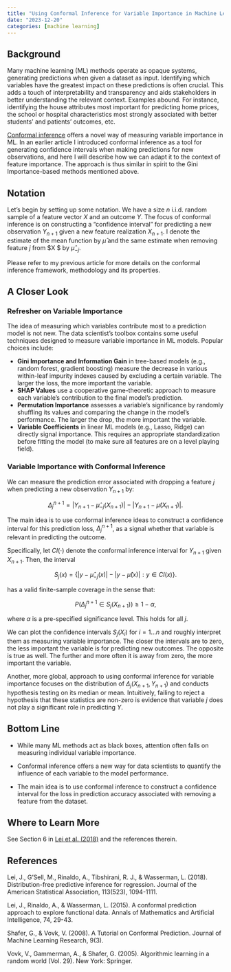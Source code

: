 ```yaml
---
title: "Using Conformal Inference for Variable Importance in Machine Learning"
date: "2023-12-20"
categories: [machine learning]
---
```


## Background

Many machine learning (ML) methods operate as opaque systems, generating predictions when given a dataset as input. Identifying which variables have the greatest impact on these predictions is often crucial. This adds a touch of interpretability and transparency and aids stakeholders in better understanding the relevant context. Examples abound. For instance, identifying the house attributes most important for predicting home prices, the school or hospital characteristics most strongly associated with better students’ and patients’ outcomes, etc. 

[Conformal inference](https://www.tandfonline.com/doi/abs/10.1080/01621459.2017.1307116) offers a novel way of measuring variable importance in ML. In an earlier article I introduced conformal inference as a tool for generating confidence intervals when making predictions for new observations, and here I will describe how we can adapt it to the context of feature importance. The approach is thus similar in spirit to the Gini Importance-based methods mentioned above.

## Notation

Let’s begin by setting up some notation. We have a size $n$  i.i.d. random sample of a feature vector $X$ and an outcome $Y$. The focus of conformal inference is on constructing a “confidence interval” for predicting a new observation $Y_{n+1}$ given a new feature realization $X_{n+1}$. I denote the estimate of the mean function by $\hat{\mu}$ and the same estimate when removing feature $j$ from $X $ by $\hat{\mu}_{-j}$.

Please refer to my previous article for more details on the conformal inference framework, methodology and its properties.

## A Closer Look

### Refresher on Variable Importance

The idea of measuring which variables contribute most to a prediction model is not new. The data scientist’s toolbox contains some useful techniques designed to measure variable importance in ML models. Popular choices include:

- **Gini Importance and Information Gain** in tree-based models (e.g., random forest, gradient boosting) measure the decrease in various within-leaf impurity indexes caused by excluding a certain variable.  The larger the loss, the more important the variable.
- **SHAP Values** use a cooperative game-theoretic approach to measure each variable’s contribution to the final model’s prediction.
- **Permutation Importance** assesses a variable’s significance by randomly shuffling its values and comparing the change in the model’s performance. The larger the drop, the more important the variable.
- **Variable Coefficients** in linear ML models (e.g., Lasso, Ridge) can directly signal importance. This requires an appropriate standardization before fitting the model (to make sure all features are on a level playing field).

### Variable Importance with Conformal Inference

We can measure the prediction error associated with dropping a feature $j$ when predicting a new observation $Y_{n+1}$ by:

  $$\Delta_j^{n+1} = |Y_{n+1} - \hat{\mu}_{-j}(X_{n+1})| - |Y_{n+1}-\hat{\mu}(X_{n+1})|.$$

The main idea is to use conformal inference ideas to construct a confidence interval for this prediction loss, $\Delta_j^{n+1}$, as a signal whether that variable is relevant in predicting the outcome.

Specifically, let $CI(\cdot)$ denote the conformal inference interval for $Y_{n+1}$ given $X_{n+1}$. Then, the interval

  $$S_j(x)=\{ |y-\hat{\mu}_{-j}(x)|-|y-\hat{\mu}(x)| : y \in CI(x) \}.$$

has a valid finite-sample coverage in the sense that:

  $$ P(\Delta_j^{n+1} \in S_j(X_{n+1})) \geq 1-\alpha, $$

where $\alpha$ is a pre-specified significance level. This holds for all $j$.

We can plot the confidence intervals $S_j(X_i)$ for $i=1 \dots n$ and roughly interpret them as measuring variable importance. The closer the intervals are to zero, the less important the variable is for predicting new outcomes. The opposite is true as well. The further and more often it is away from zero, the more important the variable.

Another, more global, approach to using conformal inference for variable importance focuses on the distribution of $\Delta_j(X_{n+1}, Y_{n+1})$ and conducts hypothesis testing on its median or mean. Intuitively, failing to reject a hypothesis that these statistics are non-zero is evidence that variable $j$ does not play a significant role in predicting $Y$.

## Bottom Line

- While many ML methods act as black boxes, attention often falls on measuring individual variable importance.

- Conformal inference offers a new way for data scientists to quantify the influence of each variable to the model performance.

- The main idea is to use conformal inference to construct a confidence interval for the loss in prediction accuracy associated with removing a feature from the dataset.

## Where to Learn More

See Section 6 in [Lei et al. (2018)](https://www.tandfonline.com/doi/abs/10.1080/01621459.2017.1307116) and the references therein.

## References

Lei, J., G’Sell, M., Rinaldo, A., Tibshirani, R. J., & Wasserman, L. (2018). Distribution-free predictive inference for regression. Journal of the American Statistical Association, 113(523), 1094-1111.

Lei, J., Rinaldo, A., & Wasserman, L. (2015). A conformal prediction approach to explore functional data. Annals of Mathematics and Artificial Intelligence, 74, 29-43.

Shafer, G., & Vovk, V. (2008). A Tutorial on Conformal Prediction. Journal of Machine Learning Research, 9(3).

Vovk, V., Gammerman, A., & Shafer, G. (2005). Algorithmic learning in a random world (Vol. 29). New York: Springer.